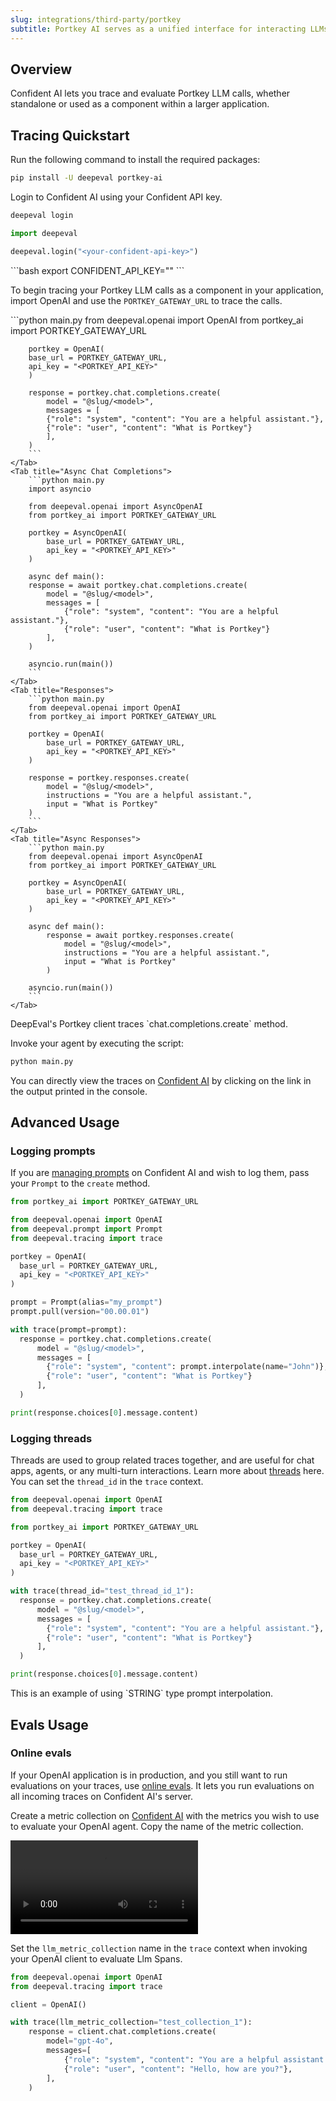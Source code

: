 ```yaml
---
slug: integrations/third-party/portkey
subtitle: Portkey AI serves as a unified interface for interacting LLMs
---
```


## Overview

Confident AI lets you trace and evaluate Portkey LLM calls, whether standalone or used as a component within a larger application.

## Tracing Quickstart
<Steps>

<Step title="Install Dependencies">

Run the following command to install the required packages:

```bash
pip install -U deepeval portkey-ai
```

</Step>

<Step title="Setup Confident AI Key">

Login to Confident AI using your Confident API key.

<CodeBlocks>

<CodeBlock language="bash">

```bash
deepeval login
```

</CodeBlock>

<CodeBlock language="python">

```python
import deepeval

deepeval.login("<your-confident-api-key>")
```
</CodeBlock>

<CodeBlock title="Env" language="bash">
```bash
export CONFIDENT_API_KEY="<your-confident-api-key>"
```
</CodeBlock>

</CodeBlocks>

</Step>

<Step title="Configure Portkey">

To begin tracing your Portkey LLM calls as a component in your application, import OpenAI and use the `PORTKEY_GATEWAY_URL` to trace the calls.

<Tabs>
    <Tab title="Chat Completions">
        ```python main.py
        from deepeval.openai import OpenAI
        from portkey_ai import PORTKEY_GATEWAY_URL

        portkey = OpenAI(
        base_url = PORTKEY_GATEWAY_URL,
        api_key = "<PORTKEY_API_KEY>"
        )

        response = portkey.chat.completions.create(
            model = "@slug/<model>",
            messages = [
            {"role": "system", "content": "You are a helpful assistant."},
            {"role": "user", "content": "What is Portkey"}
            ],
        )
        ```
    </Tab>
    <Tab title="Async Chat Completions">
        ```python main.py
        import asyncio

        from deepeval.openai import AsyncOpenAI
        from portkey_ai import PORTKEY_GATEWAY_URL

        portkey = AsyncOpenAI(
            base_url = PORTKEY_GATEWAY_URL,
            api_key = "<PORTKEY_API_KEY>"
        )

        async def main():
        response = await portkey.chat.completions.create(
            model = "@slug/<model>",
            messages = [
                {"role": "system", "content": "You are a helpful assistant."},
                {"role": "user", "content": "What is Portkey"}
            ],
        )

        asyncio.run(main())        
        ```
    </Tab>
    <Tab title="Responses">
        ```python main.py
        from deepeval.openai import OpenAI
        from portkey_ai import PORTKEY_GATEWAY_URL

        portkey = OpenAI(
            base_url = PORTKEY_GATEWAY_URL,
            api_key = "<PORTKEY_API_KEY>"
        )

        response = portkey.responses.create(
            model = "@slug/<model>",
            instructions = "You are a helpful assistant.",
            input = "What is Portkey"
        )
        ```
    </Tab>
    <Tab title="Async Responses">
        ```python main.py
        from deepeval.openai import AsyncOpenAI
        from portkey_ai import PORTKEY_GATEWAY_URL

        portkey = AsyncOpenAI(
            base_url = PORTKEY_GATEWAY_URL,
            api_key = "<PORTKEY_API_KEY>"
        )

        async def main():
            response = await portkey.responses.create(
                model = "@slug/<model>",
                instructions = "You are a helpful assistant.",
                input = "What is Portkey"
            )

        asyncio.run(main())
        ```
    </Tab>
</Tabs>

<Note>
  DeepEval's Portkey client traces `chat.completions.create` method.
</Note>
</Step>

<Step title="Run Portkey">

Invoke your agent by executing the script:

```bash
python main.py
```

You can directly view the traces on [Confident AI](https://app.confident.ai) by clicking on the link in the output printed in the console.

</Step>

</Steps>

## Advanced Usage

### Logging prompts

If you are [managing prompts](/docs/llm-evaluation/prompt-optimization/prompt-versioning) on Confident AI and wish to log them, pass your `Prompt` to the `create` method.

```python main.py
from portkey_ai import PORTKEY_GATEWAY_URL

from deepeval.openai import OpenAI
from deepeval.prompt import Prompt
from deepeval.tracing import trace

portkey = OpenAI(
  base_url = PORTKEY_GATEWAY_URL,
  api_key = "<PORTKEY_API_KEY>"
)

prompt = Prompt(alias="my_prompt")
prompt.pull(version="00.00.01")

with trace(prompt=prompt):
  response = portkey.chat.completions.create(
      model = "@slug/<model>",
      messages = [
        {"role": "system", "content": prompt.interpolate(name="John")}, # string system prompt
        {"role": "user", "content": "What is Portkey"}
      ],
  )

print(response.choices[0].message.content)
```

### Logging threads

Threads are used to group related traces together, and are useful for chat apps, agents, or any multi-turn interactions. Learn more about [threads](/docs/llm-tracing/advanced-features/threads) here. You can set the `thread_id` in the `trace` context.

```python main.py
from deepeval.openai import OpenAI
from deepeval.tracing import trace

from portkey_ai import PORTKEY_GATEWAY_URL

portkey = OpenAI(
  base_url = PORTKEY_GATEWAY_URL,
  api_key = "<PORTKEY_API_KEY>"
)

with trace(thread_id="test_thread_id_1"):
  response = portkey.chat.completions.create(
      model = "@slug/<model>",
      messages = [
        {"role": "system", "content": "You are a helpful assistant."},
        {"role": "user", "content": "What is Portkey"}
      ],
  )

print(response.choices[0].message.content)
```

<Note>
  This is an example of using `STRING` type prompt interpolation.
</Note>


## Evals Usage

### Online evals
If your OpenAI application is in production, and you still want to run evaluations on your traces, use [online evals](/docs/llm-tracing/evaluations). It lets you run evaluations on all incoming traces on Confident AI's server.

<Steps>

<Step title="Create metric collection">

Create a metric collection on [Confident AI](https://app.confident.ai) with the metrics you wish to use to evaluate your OpenAI agent. Copy the name of the metric collection.

<Frame caption="Create metric collection">
  <video
    src="https://confident-docs.s3.us-east-1.amazonaws.com/integrations%3Athird-party-integrations%3Acreate-metric-collection-4k.mp4"
    controls
    autoPlay
  />
</Frame>

</Step>

<Step title="Run evals">

Set the `llm_metric_collection` name in the `trace` context when invoking your OpenAI client to evaluate Llm Spans.

```python main.py
from deepeval.openai import OpenAI
from deepeval.tracing import trace

client = OpenAI()

with trace(llm_metric_collection="test_collection_1"):
    response = client.chat.completions.create(
        model="gpt-4o",
        messages=[
            {"role": "system", "content": "You are a helpful assistant."},
            {"role": "user", "content": "Hello, how are you?"},
        ],
    )
```

</Step>

</Steps>